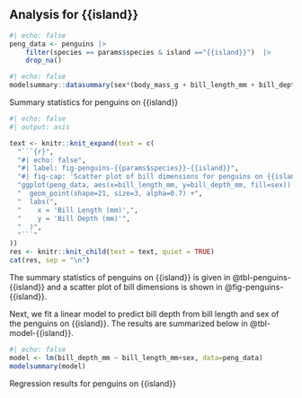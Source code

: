 ## Analysis for {{island}}


```r
#| echo: false
peng_data <- penguins |> 
    filter(species == params$species & island =="{{island}}")  |> 
    drop_na()

```

::: {#tbl-penguins-{{island}}}
```r
#| echo: false
modelsummary::datasummary(sex*(body_mass_g + bill_length_mm + bill_depth_mm)~(N+mean+sd), data=peng_data)

```
Summary statistics for penguins on {{island}}
:::

```r
#| echo: false
#| output: asis

text <- knitr::knit_expand(text = c(
  "```{r}",
  "#| echo: false",
  "#| label: fig-penguins-{{params$species}}-{{island}}",
  "#| fig-cap: 'Scatter plot of bill dimensions for penguins on {{island}}'",
  "ggplot(peng_data, aes(x=bill_length_mm, y=bill_depth_mm, fill=sex)) +",
  "  geom_point(shape=21, size=3, alpha=0.7) +",
  "  labs(",
  "    x = 'Bill Length (mm)',",
  "    y = 'Bill Depth (mm)'",
  "  )",
  "```"
))
res <- knitr::knit_child(text = text, quiet = TRUE)
cat(res, sep = "\n")
```

The summary statistics of penguins on {{island}} is given in @tbl-penguins-{{island}} and a scatter plot of bill dimensions is shown in @fig-penguins-{{island}}.

Next, we fit a linear model to predict bill depth from bill length and sex of the penguins on {{island}}. The results are summarized below in @tbl-model-{{island}}.

::: {#tbl-model-{{island}}}
```r
#| echo: false
model <- lm(bill_depth_mm ~ bill_length_mm+sex, data=peng_data)
modelsummary(model)
```
Regression results for penguins on {{island}}
:::

